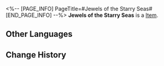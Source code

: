 <%-- [PAGE_INFO]
PageTitle=#Jewels of the Starry Seas#
[END_PAGE_INFO] --%>
{{Item Infobox
|id          = 300013
|image       = Item Jewels of the Starry Seas.png{{subst:void|<!--$UPLOAD:<<SpriteOutput/ItemFigures/300013.png>-<Item Jewels of the Starry Seas.png>-<Item Icons>>-->}}
|type        = 
|invCategory = 
|rarity      = 4
|effect      = 
|description = A precious treasure drifting in the endless sea of stars. Select one Light Cone of your choice.
}}
{{Description|The memories of countless lives are stored in Light Cones, awaiting a Nameless to unseal them.}}
'''Jewels of the Starry Seas''' is a [[Item]].

==Other Languages==
{{Other Languages
|en   = Jewels of the Starry Seas
|zhs  = 星海珍藏
|zht  = 星海珍藏
|ja   = 星海の秘宝
|ko   = 별바다 컬렉션
|es   = Tesoro del mar de estrellas
|fr   = Joyaux des Mers étoilées
|ru   = Драгоценности звёздного моря
|th   = ของล้ำค่าแห่งทะเลดาว
|vi   = Kho Tàng Biển Sao
|de   = Juwelen der Sternenmeere
|id   = Pusaka Lautan Bintang
|pt   = Joias dos Mares Estrelados
}}

==Change History==
{{Change History|3.4}}